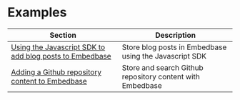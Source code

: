 # Examples

| Section | Description |
|-|-|
| [Using the Javascript SDK to add blog posts to Embedbase](https://docs.embedbase.xyz/examples/js-sdk-synchronizing-blog-posts) | Store blog posts in Embedbase using the Javascript SDK |
| [Adding a Github repository content to Embedbase](https://docs.embedbase.xyz/examples/js-github-to-embedbase) | Store and search Github repository content with Embedbase |
